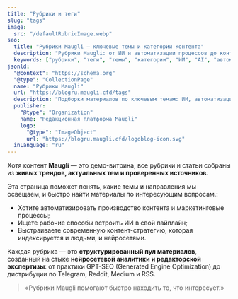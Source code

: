 ```yaml
---
title: "Рубрики и теги"
slug: "tags"
image:
  src: "/defaultRubricImage.webp"
seo:
  title: "Рубрики Maugli — ключевые темы и категории контента"
  description: "Рубрики Maugli: от ИИ и автоматизации процессов до контент-маркетинга и GPT-SEO. Подборки по темам, основанные на реальных трендах и проверенных источниках."
  keywords: ["рубрики", "теги", "темы", "категории", "ИИ", "AI", "автоматизация контента", "контент-маркетинг", "GPT-SEO", "Generated Engine Optimization"]
jsonld:
  "@context": "https://schema.org"
  "@type": "CollectionPage"
  name: "Рубрики Maugli"
  url: "https://blogru.maugli.cfd/tags"
  description: "Подборки материалов по ключевым темам: ИИ, автоматизация, контент-стратегия, GPT-SEO и дистрибуция. Основано на реальных трендах и проверенных данных."
  publisher:
    "@type": "Organization"
    name: "Редакционная платформа Maugli"
    logo:
      "@type": "ImageObject"
      url: "https://blogru.maugli.cfd/logoblog-icon.svg"
  inLanguage: "ru"
---
```


Хотя контент **Maugli** — это демо-витрина, все рубрики и статьи собраны из **живых трендов, актуальных тем и проверенных источников**.

Эта страница поможет понять, какие темы и направления мы освещаем, и быстро найти материалы по интересующим вопросам.:
- Хотите автоматизировать производство контента и маркетинговые процессы;  
- Ищете рабочие способы встроить ИИ в свой пайплайн;  
- Выстраиваете современную контент-стратегию, которая индексируется и людьми, и нейросетями.

Каждая рубрика — это **структурированный пул материалов**, созданный на стыке **нейросетевой аналитики и редакторской экспертизы**: от практики GPT-SEO (Generated Engine Optimization) до дистрибуции по Telegram, Reddit, Medium и RSS.

> «Рубрики Maugli помогают быстро находить то, что интересует.»

